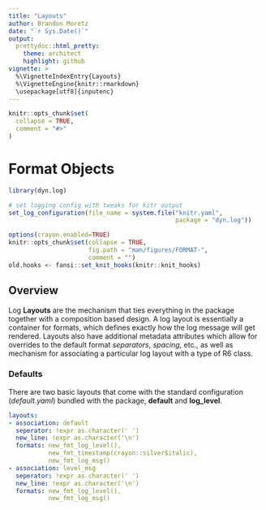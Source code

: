 ```yaml
---
title: "Layouts"
author: Brandon Moretz
date: "`r Sys.Date()`"
output:
  prettydoc::html_pretty:
    theme: architect
    highlight: github
vignette: >
  %\VignetteIndexEntry{Layouts}
  %\VignetteEngine{knitr::rmarkdown}
  \usepackage[utf8]{inputenc}
---
```


```r
knitr::opts_chunk$set(
  collapse = TRUE,
  comment = "#>"
)
```
# Format Objects

```r
library(dyn.log)

# set logging config with tweaks for kitr output
set_log_configuration(file_name = system.file("knitr.yaml", 
                                              package = "dyn.log"))
```

```r
options(crayon.enabled=TRUE)
knitr::opts_chunk$set(collapse = TRUE,
                      fig.path = "man/figures/FORMAT-",
                      comment = "")
old.hooks <- fansi::set_knit_hooks(knitr::knit_hooks)
```

## Overview

Log **Layouts** are the mechanism that ties everything in the package together with a composition based design. A log layout is essentially a container for formats, which defines exactly how the log message will get rendered. Layouts also have additional metadata attributes which allow for overrides to the default format *separators*, *spacing*, etc., as well as mechanism for associating a particular log layout with a type of R6 class.

### Defaults

There are two basic layouts that come with the standard configuration (*default.yaml*) bundled with the package, **default** and **log_level**.

```yaml
layouts:
- association: default
  seperator: !expr as.character(' ')
  new_line: !expr as.character('\n')
  formats: new_fmt_log_level(),
           new_fmt_timestamp(crayon::silver$italic),
           new_fmt_log_msg()
- association: level_msg
  seperator: !expr as.character(' ')
  new_line: !expr as.character('\n')
  formats: new_fmt_log_level(),
           new_fmt_log_msg()

```

```r

```


